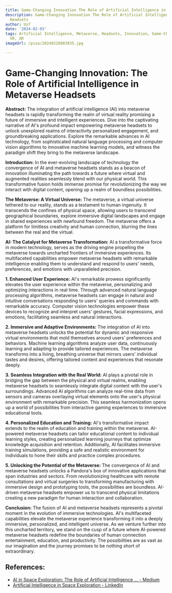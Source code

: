 ```yaml
---
title: Game-Changing Innovation The Role of Artificial Intelligence in Metaverse Headsets
description: Game-Changing Innovation The Role of Artificial Intelligence in Metaverse
  Headsets
author: Usf
date: '2024-02-03'
tags: Artificial Intelligence, Metaverse, Headsets, Innovation, Game-Changing, AR,
  VR, XR
imageUrl: /pixa/20240226083935.jpg

---
```

# Game-Changing Innovation: The Role of Artificial Intelligence in  Metaverse Headsets

**Abstract:**
The integration of artificial intelligence (AI) into  metaverse headsets  is rapidly  transforming the realm of virtual reality promising a  future of immersive  and intelligent experiences. Dive into the captivating narrative of AI's profound  impact empowering metaverse headsets to  unlock unexplored realms of interactivity  personalized engagement, and groundbreaking applications. Explore the remarkable advances in AI technology, from sophisticated natural language processing and computer  vision algorithms to innovative machine learning models,  and witness the paradigm  shift they bring to  the metaverse landscape.

**Introduction:**
In the ever-evolving landscape  of technology the convergence  of AI and  metaverse headsets stands as a beacon  of innovation illuminating the path towards a future where virtual and augmented realities seamlessly blend with our physical world. This transformative fusion holds immense promise for revolutionizing the way we interact with digital content, opening up a realm of boundless possibilities.

**The Metaverse: A  Virtual Universe:**
The metaverse, a virtual universe tethered to our reality, stands as a  testament  to human ingenuity. It transcends the confines of physical space, allowing users to transcend geographical boundaries, explore immersive digital landscapes and engage in shared experiences with newfound  freedom. The metaverse offers a platform for  limitless creativity and human connection, blurring the lines between the real and the  virtual.

**AI: The Catalyst for Metaverse Transformation:**
AI a transformative force in modern technology, serves as the driving engine propelling the metaverse towards uncharted  frontiers of immersive experiences.  Its multifaceted capabilities empower metaverse headsets with remarkable intelligence enabling them to  understand and respond to users' needs, preferences, and emotions with unparalleled precision.

**1.  Enhanced User Experience:**
AI's remarkable prowess significantly elevates  the user experience within the metaverse, personalizing and optimizing interactions in  real time. Through  advanced natural language processing algorithms, metaverse  headsets can engage in natural and intuitive conversations responding to users' queries and commands with remarkable accuracy. Computer vision technologies empower these devices to  recognize and interpret users' gestures, facial expressions, and emotions, facilitating seamless and natural interactions.

**2. Immersive  and Adaptive Environments:**
The integration of AI into metaverse headsets unlocks the potential for dynamic and responsive virtual environments that mold themselves around users' preferences and behaviors.  Machine learning algorithms analyze user data, continuously learning and adapting to provide tailored  experiences. The metaverse  transforms into a living, breathing universe that mirrors users' individual tastes and desires, offering tailored content and experiences that resonate deeply.

**3. Seamless Integration with the  Real World:**
AI plays a pivotal role in bridging the gap between the physical  and virtual  realms,  enabling metaverse headsets to  seamlessly integrate  digital content with the user's surroundings. Advanced AI algorithms can analyze real-time data from sensors and cameras overlaying virtual elements onto the user's physical environment  with remarkable precision. This seamless harmonization opens up a  world of possibilities from interactive gaming experiences  to immersive educational tools.

**4. Personalized Education and Training:**
AI's transformative  impact extends to  the realm of education and  training within  the metaverse. AI-powered metaverse headsets can tailor educational content to individual learning styles, creating personalized learning journeys  that optimize knowledge acquisition and retention. Additionally,  AI facilitates immersive training simulations, providing a safe and realistic environment for individuals to hone their skills and practice complex procedures.

**5. Unlocking the Potential of the Metaverse:**
The convergence of AI and  metaverse headsets unlocks a Pandora's  box  of innovative applications that span industries and sectors.  From  revolutionizing healthcare with remote consultations and virtual surgeries to transforming manufacturing with immersive design and prototyping tools, the possibilities are boundless. AI-driven metaverse headsets empower  us to transcend  physical limitations creating a new paradigm  for human interaction and collaboration.

**Conclusion:**
The fusion  of AI and metaverse headsets represents  a pivotal moment in the evolution of immersive  technologies. AI's multifaceted capabilities  elevate the metaverse experience transforming it  into a deeply immersive, personalized, and intelligent universe. As we venture further into this uncharted territory, we stand on the  cusp of a future where AI-powered metaverse headsets redefine the boundaries of human connection entertainment, education, and productivity. The possibilities are  as vast as our imagination and the journey promises to be nothing short of extraordinary.

## References:
- [AI in Space Exploration: The Role of Artificial Intelligence ... - Medium](https://medium.com/@krishnoor/ai-in-space-exploration-the-role-of-artificial-intelligence-in-unraveling-the-cosmos-9d7f5e2bdaea)
- [Artificial Intelligence in Space Exploration - LinkedIn](https://www.linkedin.com/pulse/artificial-intelligence-space-exploration-blockchaincouncil)
